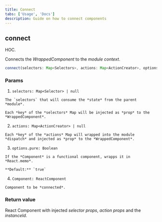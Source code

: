 ```yaml
---
title: Connect
tabs: ['Usage', 'Docs']
description: Guide on how to connect components
---
```


## connect

HOC.

Connects the *WrappedComponent* to the *module context*. 

```ts
connect(selectors: Map<Selectors>, actions: Map<ActionCreator>, options: Object)(Component: ReactComponent)
```

### Params

  1. `selectors: Map<Selector> | null`

    The `selectors` that will consume the *state* from the parent *module*.

    Each *key* of the *selectors* Map will be injected as *prop* to the *WrappedComponent*.

  2. `actions: Map<ActionCreator> | null`

    Each *key* of the *actions* Map will wrapped into the module *dispatch* and injected as *prop* to the *WrappedComponent*.

  3. `options.pure: Boolean`

    If the *Component* is a functional component, wrapps it in *React.memo*.

    **Default:** `true`

  4. `Component: ReactComponent`

    Component to be *connected*.
  
### Return value

React Component with injected *selector props*, *action props* and the *instanceId*.
